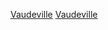 {{cat main|歌舞雜耍表演}}
{{commonscat|Vaudeville}}

[[Category:戲劇類型|Vaudeville]]
[[Category:綜藝節目|Vaudeville]]